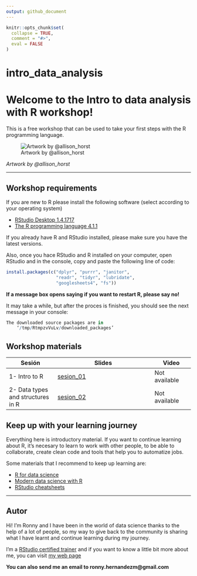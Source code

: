 ```yaml
---
output: github_document
---
```


<!-- README.md is generated from README.Rmd. Please edit that file -->

```r
knitr::opts_chunk$set(
  collapse = TRUE,
  comment = "#>",
  eval = FALSE
)
```

# intro_data_analysis

# Welcome to the Intro to data analysis with R workshop! 

<!-- badges: start -->
<!-- badges: end -->

This is a free workshop that can be used to take your first steps with the
R programming language.

![Artwork by @allison_horst](img/code_hero.jpg)

*Artwork by @allison_horst*

***

## Workshop requirements

If you are new to R please install the following software (select according to
your operating system)

 - [RStudio Desktop 1.4.1717](https://www.rstudio.com/products/rstudio/download/#download)
 - [The R programming language 4.1.1](https://cloud.r-project.org/)

If you already have R and RStudio installed, please make sure you have the
latest versions.

Also, once you hace RStudio and R installed on your computer, open RStudio and
in the console, copy and paste the following line of code:

```r
install.packages(c("dplyr", "purrr", "janitor",
                   "readr", "tidyr", "lubridate",
                   "googlesheets4", "fs"))
```

**If a message box opens saying if you want to restart R, please say no!**

It may take a while, but after the proces is finished, you should see the next
message in your console:

```r
The downloaded source packages are in
	‘/tmp/RtmpzvVuLv/downloaded_packages’
```

## Workshop materials

| Sesión | Slides | Video |
| ------ | ------------ | ----- |
| 1- Intro to R | [sesion_01](https://github.com/ronnyhdez/intro_data_analysis/blob/main/slides/01-intro_to_r.pdf) | Not available|
| 2- Data types and structures in R | [sesion_02](https://github.com/ronnyhdez/intro_data_analysis/blob/main/slides/02-data_structures.pdf) | Not available|

## Keep up with your learning journey

Everything here is introductory material. If you want to continue learning
about R, it's necesary to learn to work with other people, to be able to 
collaborate, create clean code and tools that help you to automatize jobs.

Some materials that I recommend to keep up learning are:

 - [R for data science](https://r4ds.had.co.nz/)
 - [Modern data science with R](https://mdsr-book.github.io/mdsr2e/)
 - [RStudio cheatsheets](https://www.rstudio.com/resources/cheatsheets/)

***

## Autor

Hi! I'm Ronny and I have been in the world of data science thanks to the help
of a lot of people, so my way to give back to the community is sharing what I
have learnt and continue learning during my journey.

I'm a [RStudio certified trainer](https://education.rstudio.com/trainers/people/hernandez+ronny/) and if
you want to know a little bit more about me, you can visit [my web page](http://ronnyhdez.rbind.io/)

**You can also send me an email to ronny.hernandezm@gmail.com**

